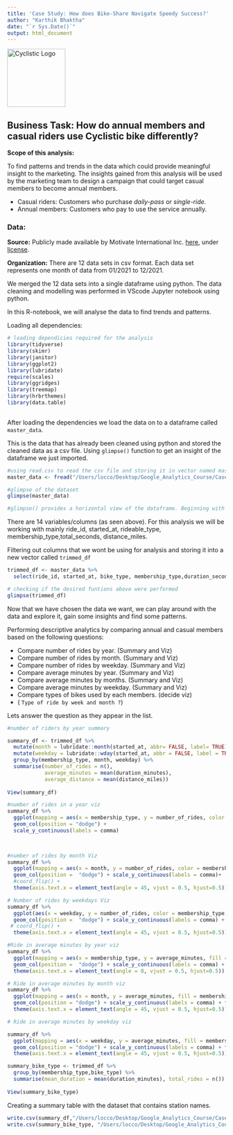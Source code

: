 ```yaml
---
title: 'Case Study: How does Bike-Share Navigate Speedy Success?'
author: "Karthik Bhaktha"
date: "`r Sys.Date()`"
output: html_document
---
```


<img src="/Users/locco/Desktop/Google_Analytics_Course/Case_Studies/Case_Study_Bike_Sharing/R_scripts/cyclistic.png" title="Cyclistic Logo" width="134"/>

## Business Task: How do annual members and casual riders use Cyclistic bike differently?

**Scope of this analysis:**

To find patterns and trends in the data which could provide meaningful insight to the marketing. The insights gained from this analysis will be used by the marketing team to design a campaign that could target casual members to become annual members.

-   Casual riders: Customers who purchase *daily-pass* or *single-ride*.
-   Annual members: Customers who pay to use the service annually.

### Data:

**Source:** Publicly made available by Motivate International Inc. [here](https://divvy-tripdata.s3.amazonaws.com/index.html), under [license](https://www.divvybikes.com/data-license-agreement).

**Organization:** There are 12 data sets in csv format. Each data set represents one month of data from 01/2021 to 12/2021.

We merged the 12 data sets into a single dataframe using python. The data cleaning and modelling was performed in VScode Jupyter notebook using python.

In this R-notebook, we will analyse the data to find trends and patterns.

Loading all dependencies:

```r
# loading dependicies required for the analysis
library(tidyverse)
library(skimr)
library(janitor)
library(ggplot2)
library(lubridate) 
require(scales)
library(ggridges)
library(treemap)
library(hrbrthemes)
library(data.table)
  
```

After loading the dependencies we load the data on to a dataframe called `master_data`.

This is the data that has already been cleaned using python and stored the cleaned data as a csv file. Using `glimpse()` function to get an insight of the dataframe we just imported.

```r
#using read.csv to read the csv file and storing it in vector named master_data
master_data <- fread("/Users/locco/Desktop/Google_Analytics_Course/Case_Studies/Bike_share_Data/merged_data.csv")

#glimpse of the dataset
glimpse(master_data)

#glimpse() provides a horizontal view of the dataframe. Beginning with the Number of rows and columns, followed by column name trailing '$' symbol, <data_type> and data....... 
```

There are 14 variables/columns (as seen above). For this analysis we will be working with mainly ride_id, started_at, rideable_type, membership_type,total_seconds, distance_miles.

Filtering out columns that we wont be using for analysis and storing it into a new vector called `trimmed_df`

```r
trimmed_df <- master_data %>%
  select(ride_id, started_at, bike_type, membership_type,duration_seconds, duration_minutes, distance_miles)

# checking if the desired funtions above were performed
glimpse(trimmed_df)
```

Now that we have chosen the data we want, we can play around with the data and explore it, gain some insights and find some patterns.

Performing descriptive analytics by comparing annual and casual members based on the following questions:

- Compare number of rides by year. (Summary and Viz)
- Compare number of rides by month. (Summary and Viz)
- Compare number of rides by weekday. (Summary and Viz)
- Compare average minutes by year. (Summary and Viz)
- Compare average minutes by months. (Summary and Viz)
- Compare average minutes by weekday. (Summary and Viz)
- Compare types of bikes used by each members. (decide viz)
- ( `Type of ride by week and month ?`)

Lets answer the question as they appear in the list.

```r
#number of riders by year summary

summary_df <- trimmed_df %>% 
  mutate(month = lubridate::month(started_at, abbr= FALSE, label= TRUE)) %>% 
  mutate(weekday = lubridate::wday(started_at, abbr = FALSE, label = TRUE)) %>% 
  group_by(membership_type, month, weekday) %>% 
  summarise(number_of_rides = n(),
            average_minutes = mean(duration_minutes),
            average_distance = mean(distance_miles))
  
View(summary_df)
```


```r
#number of rides in a year viz
summary_df %>% 
  ggplot(mapping = aes(x = membership_type, y = number_of_rides, color = membership_type, fill = membership_type)) +
  geom_col(position = "dodge") + 
  scale_y_continuous(labels = comma)

  
```



```r
#number of rides by month Viz
summary_df %>% 
  ggplot(mapping = aes(x = month, y = number_of_rides, color = membership_type, fill = membership_type)) +
  geom_col(position =  "dodge") + scale_y_continuous(labels = comma)+ 
  #coord_flip() +
  theme(axis.text.x = element_text(angle = 45, vjust = 0.5, hjust=0.5)) + facet_grid(~membership_type)
```



```r
# Number of rides by weekdays Viz
summary_df %>% 
  ggplot(aes(x = weekday, y = number_of_rides, color = membership_type, fill = membership_type)) +
  geom_col(position =  "dodge") + scale_y_continuous(labels = comma) + facet_grid(~membership_type) + 
 # coord_flip() +
  theme(axis.text.x = element_text(angle = 45, vjust = 0.5, hjust=0.5))

```


```r
#Ride in average minutes by year viz
summary_df %>% 
  ggplot(mapping = aes(x = membership_type, y = average_minutes, fill = membership_type)) +
  geom_col(position =  "dodge") + scale_y_continuous(labels = comma) + 
  theme(axis.text.x = element_text(angle = 0, vjust = 0.5, hjust=0.5))
```


```r
# Ride in average minutes by month viz
summary_df %>% 
  ggplot(mapping = aes(x = month, y = average_minutes, fill = membership_type)) +
  geom_col(position = "dodge") + scale_y_continuous(labels = comma) + facet_grid(~membership_type) +
  theme(axis.text.x = element_text(angle = 45, vjust = 0.5, hjust=0.5))
```


```r
# Ride in average minutes by weekday viz

summary_df %>% 
  ggplot(mapping = aes(x = weekday, y = average_minutes, fill = membership_type)) +
  geom_col(position = "dodge") + scale_y_continuous(labels = comma) + facet_grid(~membership_type) +
  theme(axis.text.x = element_text(angle = 45, vjust = 0.5, hjust=0.5))
```


```r
summary_bike_type <- trimmed_df %>% 
  group_by(membership_type,bike_type) %>% 
  summarise(mean_duration = mean(duration_minutes), total_rides = n())
  
View(summary_bike_type)
```

Creating a summary table with the dataset that contains station names.



```r
write.csv(summary_df,"/Users/locco/Desktop/Google_Analytics_Course/Case_Studies/Bike_share_Data/summary.csv")
write.csv(summary_bike_type, "/Users/locco/Desktop/Google_Analytics_Course/Case_Studies/Bike_share_Data/summary_bike_type.csv")
```

